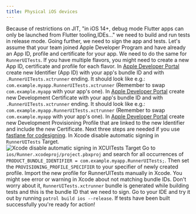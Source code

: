 ```yaml
---
title: Physical iOS devices
---
```


Because of restrictions on JIT, "in iOS 14+, debug mode Flutter apps can only be launched from Flutter tooling,IDEs..." we need to build and run tests in release mode.
Going further, we need to sign the app and tests. Let's assume that your team joined Apple Developer Program and have already an App ID, profile and certificate for your app. We need to do the same for `RunnerUITests`.
<Warning>
  If you have multiple flavors, you might need to create a new App ID, certificate and profile for each flavor.
</Warning>
<Steps>
  <Step>
    In [Apple Developer Portal](https://developer.apple.com) create new Identifier (App ID) with your app's bundle ID and with `.RunnerUITests.xctrunner` ending. It should look like e.g.: `com.example.myapp.RunnerUITests.xctrunner` (Remember to swap `com.example.myapp` with your app's one).
  </Step>
  <Step>
    In [Apple Developer Portal](https://developer.apple.com) create new Development Certificate with your app's bundle ID and with `.RunnerUITests.xctrunner` ending. It should look like e.g.: `com.example.myapp.RunnerUITests.xctrunner` (Remember to swap `com.example.myapp` with your app's one).
  </Step>
  <Step>
    In [Apple Developer Portal](https://developer.apple.com) create new Development Provisioning Profile that are linked to the new Identifier and include the new Certificate.
  </Step>
    <Warning>
      Next three steps are needed if you use [fastlane for codesigning](https://docs.fastlane.tools/codesigning/getting-started/).
    </Warning>
  <Step>
    In Xcode disable automatic signing in `RunnerUITests` Target.
    ![Xcode disable automatic signing in XCUITests Target](/assets/ios_runneruitests_disable_automatic_signing.png)
  </Step>
  <Step>
    Go to `ios/Runner.xcodeproj/project.pbxproj` and search for all occurrences of `PRODUCT_BUNDLE_IDENTIFIER = com.example.myapp.RunnerUITests;`. Then set the `PROVISIONING_PROFILE_SPECIFIER` to your specifier of newly created profile.
  </Step>
  <Step>
    Import the new profile for RunnerUITests manually in Xcode.
  <Warning>
    You might see error or warning in Xcode about not matching bundle IDs. Don't worry about it, `RunnerUITests.xctrunner` bundle is generated while building tests and this is the bundle ID that we need to sign.
  </Warning>
  </Step>
  <Step>
    Go to your IDE and try it out by running `patrol build ios --release`. If tests have been built successfully you're ready for action!
  </Step>
</Steps>
